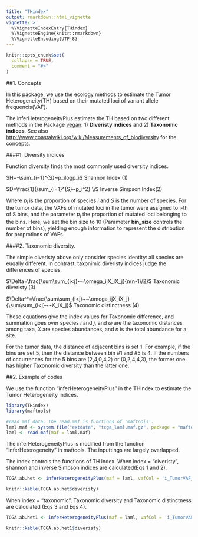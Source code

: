 ```yaml
---
title: "THindex"
output: rmarkdown::html_vignette
vignette: >
  %\VignetteIndexEntry{THindex}
  %\VignetteEngine{knitr::rmarkdown}
  %\VignetteEncoding{UTF-8}
---
```


```r
knitr::opts_chunk$set(
  collapse = TRUE,
  comment = "#>"
)
```

##1. Concepts

In this package, we use the ecology methods to estimate the Tumor Heterogeneity(TH) based on their mutated loci of variant allele frequencis(VAF).

The inferHeterogeneityPlus estimate the TH based on two different methods in the Package [vegan](https://cran.r-project.org/web/packages/vegan/vignettes/diversity-vegan.pdf): 1) **Diveristy indices** and 2) **Taxonomic indices**. See also <http://www.coastalwiki.org/wiki/Measurements_of_biodiversity> for the concepts.

####1. Diversity indices

Function diversity finds the most commonly used diversity indices.

$H=-\sum_{i=1}^{S}~p_ilogp_i$      Shannon Index  (1)


$D=\frac{1}{\sum_{i=1}^{S}~p_i^2} \\$       Inverse Simpson Index(2)

Where $p_i$ is the proportion of species $i$ and $S$ is the number of species. For the tumor data, the VAFs of mutated loci in the tumor were assigned to i-th of S bins, and the parameter $p_i$ the proportion of mutated loci belonging to the bins. Here, we set the bin size to 10 (Parameter **bin_size** controls the number of bins), yielding enough information to represent the distribution for proprotions of VAFs.

####2. Taxonomic diversity.

The simple diveristy above only consider species identity: all species are euqally different. In contrast, taxonimic diveristy indices judge the differences of species. 

$\Delta=\frac{\sum\sum_{i<j}~~\omega_ijX_iX_j}{n(n-1)/2}$    Taxonomic diveristy  (3)

$\Delta^*=\frac{\sum\sum_{i<j}~~\omega_ijX_iX_j}{\sum\sum_{i<j}~~X_iX_j}$      Taxonomic distinctness (4)

These equations give the index values for Taxonomic difference, and summation goes over species $i$ and $j$, and $\omega$ are the taxonomic distances among taxa, $X$ are species abundances, and $n$ is the total abundance for a site.

For the tumor data, the distance of adjacent bins is set 1. For example, if the bins are set 5, then the distance between bin #1 and #5 is 4. If the numbers of occurrences for the 5 bins are (2,4,0,4,2) or (0,2,4,4,3), the former one has higher Taxonomic diversity than the latter one.  

##2. Example of codes

We use the function "inferHeterogeneityPlus" in the THindex to estimate the Tumor Heterogeneity indices.

```r

library(THindex)
library(maftools)

#read maf data. The read.maf is functions of 'maftools'.
laml.maf <- system.file("extdata", "tcga_laml.maf.gz", package = "maftools")
laml <- read.maf(maf = laml.maf)

```

The inferHeterogeneityPlus is modified from the function "inferHeterogeneity" in maftools. The inputtings are largely overlapped.

The index controls the functions of TH index. When index = "diveristy", shannon and inverse Simpson indices are calculated(Eqs 1 and 2).

```r
TCGA.ab.het <- inferHeterogeneityPlus(maf = laml, vafCol = 'i_TumorVAF_WU', index = "diversity")

knitr::kable(TCGA.ab.het$diveristy)
```

When index = "taxonomic", Taxonomic diversity and Taxonomic distinctness are calculated (Eqs 3 and Eqs 4).

```r
TCGA.ab.het1 <- inferHeterogeneityPlus(maf = laml, vafCol = 'i_TumorVAF_WU', index = "taxonomic")

knitr::kable(TCGA.ab.het1$diveristy)

```
